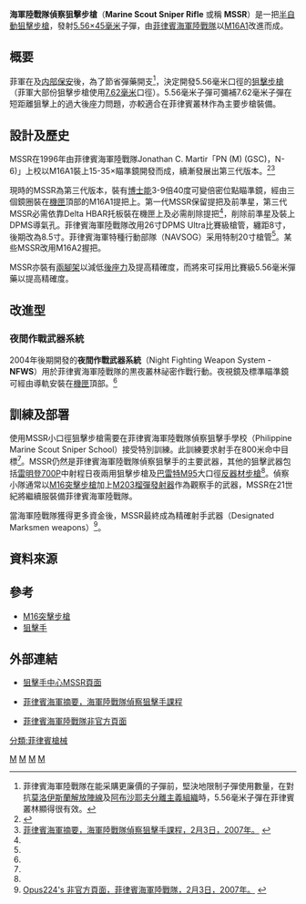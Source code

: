 {{noteTA
|G1=軍事
|G2=長度單位
|G3=Firearms
}}
{{Infobox Weapon
|name=海軍陸戰隊偵察狙擊步槍<br />MSSR
|image=File:MSSR rifle camo paint.jpg
|image_size=300px
|caption=
|origin= {{flag|Philippines}}
|type=[[狙擊步槍|狙擊步槍]]
<!-- Type selection -->
|is_ranged=yes
<!-- Service history -->
|service= 1996年—
|used_by= [[菲律賓海軍陸戰隊|菲律賓海軍陸戰隊]]
|wars= {{tsl|en|Civil conflict in the Philippines|菲律賓叛亂}}
<!-- Production history -->
|designer= [[菲律賓海軍陸戰隊|菲律賓海軍陸戰隊]]
|design_date= 1996年
|manufacturer= 菲律賓政府兵工廠
|production_date= 1996年
|number=
|variants= 夜間作戰武器系統<br>（Night Fighting Weapon System-NFWS）
<!-- General specifications -->
|weight= 10磅（4.55公斤）
|length= 42.25寸（1073毫米）
|part_length= 26寸（610毫米）
|crew= 
<!-- Ranged weapon specifications -->
|cartridge= [[5.56×45mm_NATO|5.56×45毫米]]北約標準子彈、<br>[[.223_Remington|.223 Remington]]
|caliber= 5.56毫米（.223寸）
|action= [[氣動式|直接導氣式]]、[[轉拴式槍栓|轉拴式槍栓]]
|mode= 半自動、全自動，可[[擊發調變槍械|擊發調變]]
|rate=
|velocity= 900—950米／秒
|range= 800米
|max_range=
|feed= [[STANAG彈匣|STANAG彈匣]]、[[C-Mag彈鼓|C-Mag彈鼓]]
|sights= 瞄準鏡
}}
'''海軍陸戰隊偵察狙擊步槍'''（'''Marine Scout Sniper Rifle''' 或稱 '''MSSR'''）是一把[[半自動步槍|半自動]][[狙擊步槍|狙擊步槍]]，發射[[5.56×45mm_NATO|5.56×45毫米]]子彈，由[[菲律賓海軍陸戰隊|菲律賓海軍陸戰隊]]以[[M16突擊步槍|M16A1]]改進而成。

== 概要 ==
菲軍在{{le|反暴亂行動|Counterinsurgency}}及[[内部保安|内部保安]]後，為了節省彈藥開支<ref>菲律賓海軍陸戰隊在能采購更廉價的子彈前，堅決地限制子彈使用數量，在對抗[[莫洛伊斯蘭解放陣線|莫洛伊斯蘭解放陣線]]及[[阿布沙耶夫|阿布沙耶夫分離主義組織]]時，5.56毫米子彈在菲律賓叢林顯得很有效。</ref>，決定開發5.56毫米口徑的[[狙擊步槍|狙擊步槍]]（菲軍大部份狙擊步槍使用[[7.62×51mm_NATO|7.62毫米]]口徑）。5.56毫米子彈可彌補7.62毫米子彈在短距離狙擊上的過大後座力問題，亦較適合在菲律賓叢林作為主要步槍裝備。

== 設計及歷史 ==
MSSR在1996年由菲律賓海軍陸戰隊Jonathan C. Martir「PN (M) (GSC)，N-6)」上校以M16A1裝上15-35×瞄準鏡開發而成，續漸發展出第三代版本。<ref name="Review">{{Cite web |url=http://www.snipercentral.com/mssr.htm |title=狙擊手中心MSSR頁面，2月3日，2007年。 |access-date=2007-02-20 |archive-url=https://web.archive.org/web/20070219174737/http://www.snipercentral.com/mssr.htm |archive-date=2007-02-19 |dead-url=yes }}</ref><ref name="MSSR">[http://www.navy.mil.ph/digest.html 菲律賓海軍摘要，海軍陸戰隊偵察狙擊手課程，2月3日，2007年。] {{webarchive|url=https://web.archive.org/web/20080111080029/http://www.navy.mil.ph/digest.html |date=2008-01-11 }}</ref>

現時的MSSR為第三代版本，裝有[[博士能|博士能]]3-9倍40度可變倍密位點瞄準鏡，經由三個鏡圈裝在[[機匣|機匣]]頂部的M16A1提把上。第一代MSSR保留提把及前準星，第三代MSSR必需依靠Delta HBAR托板裝在機匣上及必需削除提把<ref name="MSSR"/>，削除前準星及裝上DPMS導氣孔。菲律賓海軍陸戰隊改用26寸DPMS Ultra比賽級槍管，纏距8寸，後期改為8.5寸。菲律賓海軍特種行動部隊（NAVSOG）采用特制20寸槍管<ref name="Review"/>。某些MSSR改用M16A2握把。

MSSR亦裝有[[兩腳架|兩腳架]]以減低[[後座力|後座力]]及提高精確度，而將來可採用比賽級5.56毫米彈藥以提高精確度。
== 改進型 ==
=== 夜間作戰武器系統 ===
2004年後期開發的'''夜間作戰武器系統'''（Night Fighting Weapon System -'''NFWS'''）用於菲律賓海軍陸戰隊的黒夜叢林祕密作戰行動。夜視鏡及標準瞄準鏡可經由導軌安裝在[[機匣|機匣]]頂部。<ref name="MSSR"/>

== 訓練及部署 ==
使用MSSR小口徑狙擊步槍需要在菲律賓海軍陸戰隊偵察狙擊手學校（Philippine Marine Scout Sniper School）接受特別訓練。此訓練要求射手在800米命中目標<ref name="MSSR"/>。MSSR仍然是菲律賓海軍陸戰隊偵察狙擊手的主要武器，其他的狙擊武器包括[[雷明登700|雷明登700P]]中射程日夜兩用狙擊步槍及[[巴雷特M95狙擊步槍|巴雷特M95]]大口徑[[反器材步槍|反器材步槍]]<ref name="MSSR"/>。偵察小隊通常以[[M16突擊步槍|M16突擊步槍]]加上[[M203榴彈發射器|M203榴彈發射器]]作為觀察手的武器，MSSR在21世紀將繼續服裝備菲律賓海軍陸戰隊。

當海軍陸戰隊獲得更多資金後，MSSR最終成為精確射手武器（Designated Marksmen weapons）<ref> [http://www.timawa.net/pmc.htm Opus224's 非官方頁面，菲律賓海軍陸戰隊，2月3日，2007年。] {{webarchive|url=https://web.archive.org/web/20090402122022/http://www.timawa.net/pmc.htm |date=2009-04-02 }} </ref>。

== 資料來源 ==
{{reflist}}
== 參考 ==
{{commons|MSSR (rifle)}}
* [[M16突擊步槍|M16突擊步槍]]
* [[狙擊手|狙擊手]]

== 外部連結 ==
* {{en icon}}[https://web.archive.org/web/20070219174737/http://www.snipercentral.com/mssr.htm 狙擊手中心MSSR頁面]
* {{en icon}}[https://web.archive.org/web/20080111080029/http://www.navy.mil.ph/digest.html 菲律賓海軍摘要，海軍陸戰隊偵察狙擊手課程]
* {{en icon}}[https://web.archive.org/web/20021028211115/http://www.geocities.com/pmcmssr/mar5.html 菲律賓海軍陸戰隊非官方頁面]
{{AR15etc}}
[[Category:半自动步枪|M]]
[[Category:狙击步枪|M]]
[[Category:精確射手步槍|M]]
[[Category:5.56×45毫米槍械|M]]
[[分類:菲律賓槍械|分類:菲律賓槍械]]